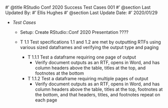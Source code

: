 #' @title RStudio Conf 2020 Success Test Cases 001
#' @section Last Updated By: 
#' Ellis Hughes
#' @section Last Update Date:
#' 2020/01/29

+ _Test Cases_

  + Setup: Create RStudio::Conf 2020 Presentation ????
   
  + T 1.1 Test specifications 1.1 and 1.2 are met by outputting RTFs using various sized dataframes and verifying the output type and paging  
    + T 1.1.1 Test a dataframe requiring one page of output 
      + Verify document outputs as an RTF, opens in Word, and has column headers above the table, titles at the top, and footnotes at the bottom
    + T 1.1.2 Test a dataframe requiring multiple pages of output
      + Verify document outputs as an RTF, opens in Word, and has column headers above the table, titles at the top, footnotes at the bottom, and that headers, titles, and footnotes repeat on each page
      
